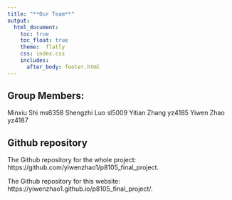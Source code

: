 ```yaml
---
title: "**Our Team**"
output: 
  html_document:
    toc: true
    toc_float: true
    theme:  flatly
    css: index.css
    includes:
      after_body: footer.html
---
```


## **Group Members:**

Minxiu Shi     ms6358
Shengzhi Luo   sl5009
Yitian Zhang   yz4185
Yiwen Zhao     yz4187

## **Github repository**

The Github repository for the whole project:
https://github.com/yiwenzhao1/p8105_final_project.

The Github repository for this website: https://yiwenzhao1.github.io/p8105_final_project/.

